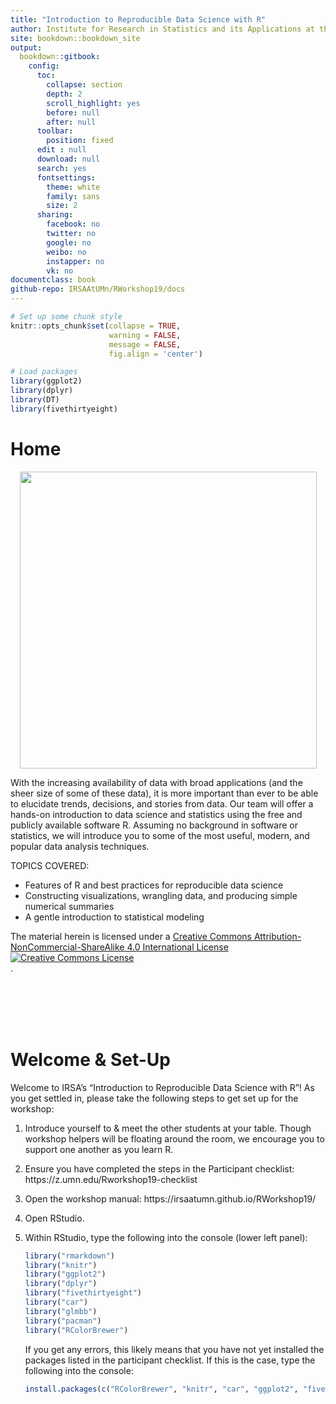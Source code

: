 ```yaml
--- 
title: "Introduction to Reproducible Data Science with R"
author: Institute for Research in Statistics and its Applications at the University of Minnesota
site: bookdown::bookdown_site
output: 
  bookdown::gitbook:
    config:
      toc:
        collapse: section
        depth: 2
        scroll_highlight: yes
        before: null
        after: null
      toolbar:
        position: fixed
      edit : null
      download: null
      search: yes
      fontsettings:
        theme: white
        family: sans
        size: 2
      sharing:
        facebook: no
        twitter: no
        google: no
        weibo: no
        instapper: no
        vk: no  
documentclass: book
github-repo: IRSAAtUMn/RWorkshop19/docs
---
```



```r
# Set up some chunk style
knitr::opts_chunk$set(collapse = TRUE, 
                      warning = FALSE,
                      message = FALSE,
                      fig.align = 'center')

# Load packages
library(ggplot2)
library(dplyr)
library(DT)
library(fivethirtyeight)
```


#  Home {-}





<center>
<div class="image">
<img src="images/data-transfer-vector.jpg" style="width: 475px"/>
</div>
</center>

With the increasing availability of data with broad applications (and the sheer size of some of these data), it is more important than ever to be able to elucidate trends, decisions, and stories from data. Our team will offer a hands-on introduction to data science and statistics using the free and publicly available software R. Assuming no background in software or statistics, we will introduce you to some of the most useful, modern, and popular data analysis techniques.



TOPICS COVERED:

* Features of R and best practices for reproducible data science
* Constructing visualizations, wrangling data, and producing simple numerical summaries
* A gentle introduction to statistical modeling


The material herein is licensed under a <a rel="license" href="http://creativecommons.org/licenses/by-nc-sa/4.0/">Creative Commons Attribution-NonCommercial-ShareAlike 4.0 International License<br /><img alt="Creative Commons License" style="border-width:0" src="https://i.creativecommons.org/l/by-nc-sa/4.0/88x31.png" /></a><br /></a>.
<br>


\
\
\
\


# Welcome & Set-Up {-}

Welcome to IRSA's "Introduction to Reproducible Data Science with R"!  As you get settled in, please take the following steps to get set up for the workshop:

1. Introduce yourself to & meet the other students at your table.  Though workshop helpers will be floating around the room, we encourage you to support one another as you learn R.    

2. Ensure you have completed the steps in the Participant checklist: https://z.umn.edu/Rworkshop19-checklist

3. Open the workshop manual: https://irsaatumn.github.io/RWorkshop19/    

4. Open RStudio.    

5. Within RStudio, type the following into the console (lower left panel):

    ```r
    library("rmarkdown")
    library("knitr")
    library("ggplot2")
    library("dplyr")
    library("fivethirtyeight")
    library("car")
    library("glmbb")
    library("pacman")
    library("RColorBrewer")
    ```
    
    If you get any errors, this likely means that you have not yet installed the packages listed in the participant checklist.  If this is the case, type the following into the console:    
    
    ```r
    install.packages(c("RColorBrewer", "knitr", "car", "ggplot2", "fivethirtyeight", "glmbb", "pacman", "rmarkdown", "dplyr"))
    ```
    


